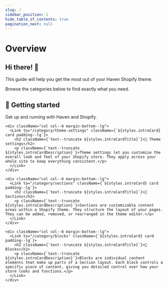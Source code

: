 ```yaml
---
slug: /
sidebar_position: 1
hide_table_of_contents: true
pagination_next: null
---
```



# Overview

## Hi there! 👋

This guide will help you get the most out of your Haven Shopify theme.

Browse the categories below to find exactly what you need.

<div className="margin-top--lg">
  <div className="row">
    <div className="col col--6 margin-bottom--lg">
      <Link to="/category/getting-started" className={`${styles.introCard} card padding--lg`}>
        <h2 className={`text--truncate ${styles.introCardTitle}`}>📄️ Getting started</h2>
        <p className={`text--truncate ${styles.introCardDescription}`}>Get up and running with Haven and Shopify.</p>
      </Link>
    </div>

    <div className="col col--6 margin-bottom--lg">
      <Link to="/category/theme-settings" className={`${styles.introCard} card padding--lg`}>
        <h2 className={`text--truncate ${styles.introCardTitle}`}>📄️ Theme settings</h2>
        <p className={`text--truncate ${styles.introCardDescription}`}>Theme settings let you customize the overall look and feel of your Shopify store. They apply across your whole site to keep everything consistent.</p>
      </Link>
    </div>

    <div className="col col--6 margin-bottom--lg">
      <Link to="/category/sections" className={`${styles.introCard} card padding--lg`}>
        <h2 className={`text--truncate ${styles.introCardTitle}`}>📄️ Sections</h2>
        <p className={`text--truncate ${styles.introCardDescription}`}>Sections are customizable content areas within a Shopify theme. They structure the layout of your pages. They can be added, removed, or rearranged in the theme editor.</p>
      </Link>
    </div>

    <div className="col col--6 margin-bottom--lg">
      <Link to="/category/blocks" className={`${styles.introCard} card padding--lg`}>
        <h2 className={`text--truncate ${styles.introCardTitle}`}>📄️ Blocks</h2>
        <p className={`text--truncate ${styles.introCardDescription}`}>Blocks are individual content elements that make up parts of a Section layout. Each block controls a specific piece of content, giving you detailed control over how your store looks and functions.</p>
      </Link>
    </div>
  </div>
</div>
